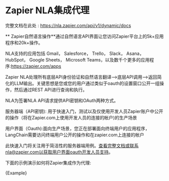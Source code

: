 

# Zapier NLA集成代理

完整文档在此处 : https://nla.zapier.com/api/v1/dynamic/docs

** Zapier自然语言操作**通过自然语言API界面让您访问Zapier平台上的5k+应用程序和20k+操作。

NLA支持的应用包括 Gmail， Salesforce， Trello， Slack， Asana， HubSpot， Google Sheets， Microsoft Teams，以及数千个更多的应用程序:https://zapier.com/apps

Zapier NLA处理所有底层API身份验证和自然语言翻译-->底层API调用-->返回简化的LLM输出。关键思想是您或您的用户通过类似于oauth的设置窗口公开一组操作，然后通过REST API进行查询和执行。

NLA为签署NLA API请求提供API密钥和OAuth两种方式。

服务器端（API密钥): 用于快速入门，测试以及仅使用开发人员Zapier账户中公开的操作（将在Zapier.com上使用开发人员的连接的帐户)的生产场景 

用户界面（Oauth):面向生产场景，您正在部署面向终端用户的应用程序，LangChain需要访问终端用户公开的操作和在zapier.com上连接的帐户

此快速入门将关注用于简洁性的服务器端用例。查看完整文档或联系nla@zapier.com以获取用户界面oauth开发人员支持。

下面的示例演示如何将Zapier集成作为代理:




<CodeBlock language="typescript">{Example}</CodeBlock>

